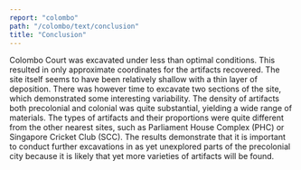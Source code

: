 ```yaml
---
report: "colombo"
path: "/colombo/text/conclusion"
title: "Conclusion"
---
```


Colombo Court was excavated under less than optimal conditions. This resulted in only approximate coordinates for the artifacts recovered. The site itself seems to have been relatively shallow with a thin layer of deposition. There was however time to excavate two sections of the site, which demonstrated some interesting variability. The density of artifacts both precolonial and colonial was quite substantial, yielding a wide range of materials. The types of artifacts and their proportions were quite different from the other nearest sites, such as Parliament House Complex (PHC) or Singapore Cricket Club (SCC). The results demonstrate that it is important to conduct further excavations in as yet unexplored parts of the precolonial city because it is likely that yet more varieties of artifacts will be found.
